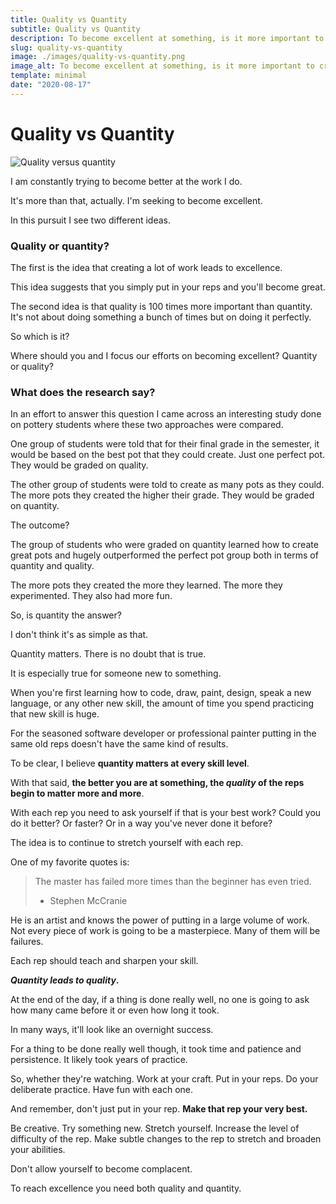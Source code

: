 ```yaml
---
title: Quality vs Quantity
subtitle: Quality vs Quantity
description: To become excellent at something, is it more important to create a lot of work or focus on the quality of that work?
slug: quality-vs-quantity
image: ./images/quality-vs-quantity.png
image_alt: To become excellent at something, is it more important to create a lot of work or focus on the quality of that work?
template: minimal
date: "2020-08-17"
---
```


# Quality vs Quantity

![Quality versus quantity](./images/quality-vs-quantity.png)

I am constantly trying to become better at the work I do.

It's more than that, actually. I'm seeking to become excellent.

In this pursuit I see two different ideas.

### Quality or quantity?

The first is the idea that creating a lot of work leads to excellence.

This idea suggests that you simply put in your reps and you'll become great.

The second idea is that quality is 100 times more important than quantity. It's not about doing something a bunch of times but on doing it perfectly.

So which is it?

Where should you and I focus our efforts on becoming excellent? Quantity or quality?

### What does the research say?

In an effort to answer this question I came across an interesting study done on pottery students where these two approaches were compared.

One group of students were told that for their final grade in the semester, it would be based on the best pot that they could create. Just one perfect pot. They would be graded on quality.

The other group of students were told to create as many pots as they could. The more pots they created the higher their grade. They would be graded on quantity.

The outcome?

The group of students who were graded on quantity learned how to create great pots and hugely outperformed the perfect pot group both in terms of quantity and quality.

The more pots they created the more they learned. The more they experimented. They also had more fun.

So, is quantity the answer?

I don't think it's as simple as that.

Quantity matters. There is no doubt that is true.

It is especially true for someone new to something.

When you're first learning how to code, draw, paint, design, speak a new language, or any other new skill, the amount of time you spend practicing that new skill is huge.

For the seasoned software developer or professional painter putting in the same old reps doesn't have the same kind of results.

To be clear, I believe **quantity matters at every skill level**.

With that said, **the better you are at something, the _quality_ of the reps begin to matter more and more**.

With each rep you need to ask yourself if that is your best work? Could you do it better? Or faster? Or in a way you've never done it before?

The idea is to continue to stretch yourself with each rep.

One of my favorite quotes is:

> The master has failed more times than the beginner has even tried.
>
> - Stephen McCranie

He is an artist and knows the power of putting in a large volume of work. Not every piece of work is going to be a masterpiece. Many of them will be failures.

Each rep should teach and sharpen your skill.

**_Quantity leads to quality_.**

At the end of the day, if a thing is done really well, no one is going to ask how many came before it or even how long it took.

In many ways, it'll look like an overnight success.

For a thing to be done really well though, it took time and patience and persistence. It likely took years of practice.

So, whether they're watching. Work at your craft. Put in your reps. Do your deliberate practice. Have fun with each one.

And remember, don't just put in your rep. **Make that rep your very best.**

Be creative. Try something new. Stretch yourself. Increase the level of difficulty of the rep. Make subtle changes to the rep to stretch and broaden your abilities.

Don't allow yourself to become complacent.

To reach excellence you need both quality and quantity.
